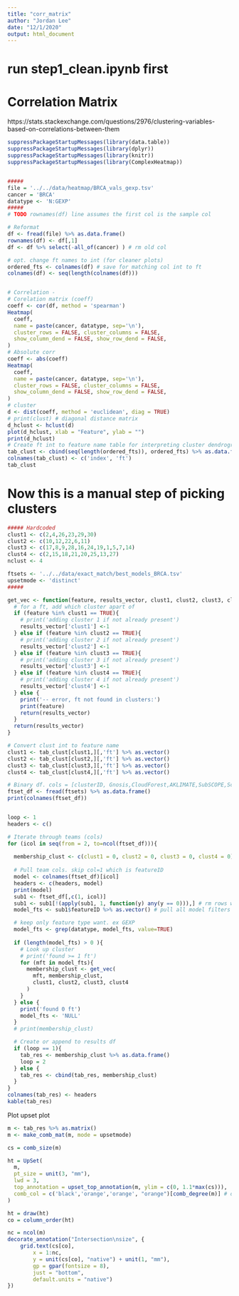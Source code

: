 ```yaml
---
title: "corr_matrix"
author: "Jordan Lee"
date: "12/1/2020"
output: html_document
---
```


# run step1_clean.ipynb first

# Correlation Matrix

https://stats.stackexchange.com/questions/2976/clustering-variables-based-on-correlations-between-them

```r
suppressPackageStartupMessages(library(data.table))
suppressPackageStartupMessages(library(dplyr))
suppressPackageStartupMessages(library(knitr))
suppressPackageStartupMessages(library(ComplexHeatmap))


#####
file = '../../data/heatmap/BRCA_vals_gexp.tsv'
cancer = 'BRCA'
datatype <- 'N:GEXP'
#####
# TODO rownames(df) line assumes the first col is the sample col

# Reformat
df <- fread(file) %>% as.data.frame()
rownames(df) <- df[,1] 
df <- df %>% select(-all_of(cancer) ) # rm old col

# opt. change ft names to int (for cleaner plots)
ordered_fts <- colnames(df) # save for matching col int to ft
colnames(df) <- seq(length(colnames(df)))


# Correlation - 
# Corelation matrix (coeff)
coeff <- cor(df, method = 'spearman')
Heatmap(
  coeff, 
  name = paste(cancer, datatype, sep='\n'),
  cluster_rows = FALSE, cluster_columns = FALSE,
  show_column_dend = FALSE, show_row_dend = FALSE,
)
# Absolute corr
coeff <- abs(coeff)
Heatmap(
  coeff, 
  name = paste(cancer, datatype, sep='\n'),
  cluster_rows = FALSE, cluster_columns = FALSE,
  show_column_dend = FALSE, show_row_dend = FALSE,
)
# cluster 
d <- dist(coeff, method = 'euclidean', diag = TRUE)
# print(clust) # diagonal distance matrix
d_hclust <- hclust(d)
plot(d_hclust, xlab = "Feature", ylab = "")
print(d_hclust)
# Create ft int to feature name table for interpreting cluster dendrogram
tab_clust <- cbind(seq(length(ordered_fts)), ordered_fts) %>% as.data.frame()
colnames(tab_clust) <- c('index', 'ft')
tab_clust
```

# Now this is a manual step of picking clusters

```r
##### Hardcoded
clust1 <- c(2,4,26,23,29,30)
clust2 <- c(10,12,22,6,11)
clust3 <- c(17,8,9,28,16,24,19,1,5,7,14)
clust4 <- c(2,15,18,21,20,25,13,27)
nclust <- 4

ftsets <- '../../data/exact_match/best_models_BRCA.tsv'
upsetmode <- 'distinct'
#####

get_vec <- function(feature, results_vector, clust1, clust2, clust3, clust4){
  # for a ft, add which cluster apart of
  if (feature %in% clust1 == TRUE){
    # print('adding cluster 1 if not already present')
    results_vector['clust1'] <-1
  } else if (feature %in% clust2 == TRUE){
    # print('adding cluster 2 if not already present')
    results_vector['clust2'] <-1
  } else if (feature %in% clust3 == TRUE){
    # print('adding cluster 3 if not already present')
    results_vector['clust3'] <-1
  } else if (feature %in% clust4 == TRUE){
    # print('adding cluster 4 if not already present')
    results_vector['clust4'] <-1
  } else {
    print('-- error, ft not found in clusters:')
    print(feature)
    return(results_vector)
  }
  return(results_vector)
}

```

```r
# Convert clust int to feature name
clust1 <- tab_clust[clust1,][,'ft'] %>% as.vector()
clust2 <- tab_clust[clust2,][,'ft'] %>% as.vector()
clust3 <- tab_clust[clust3,][,'ft'] %>% as.vector()
clust4 <- tab_clust[clust4,][,'ft'] %>% as.vector()
```

```r
# Binary df. cols = [clusterID, Gnosis,CloudForest,AKLIMATE,SubSCOPE,SciKitGrid]
ftset_df <- fread(ftsets) %>% as.data.frame()
print(colnames(ftset_df))


loop <- 1
headers <- c()

# Iterate through teams (cols)
for (icol in seq(from = 2, to=ncol(ftset_df))){
  
  membership_clust <- c(clust1 = 0, clust2 = 0, clust3 = 0, clust4 = 0) # init
  
  # Pull team cols. skip col=1 which is featureID
  model <- colnames(ftset_df)[icol]
  headers <- c(headers, model)
  print(model)
  sub1 <- ftset_df[,c(1, icol)]
  sub1 <- sub1[!(apply(sub1, 1, function(y) any(y == 0))),] # rm rows with values 0
  model_fts <- sub1$featureID %>% as.vector() # pull all model filters

  # keep only feature type want. ex GEXP
  model_fts <- grep(datatype, model_fts, value=TRUE)
  
  if (length(model_fts) > 0 ){
    # Look up cluster
    # print('found >= 1 ft')
    for (mft in model_fts){
      membership_clust <- get_vec(
        mft, membership_clust,
        clust1, clust2, clust3, clust4
      )
    }
  } else {
    print('found 0 ft')
    model_fts <- 'NULL'
  }
  # print(membership_clust)

  # Create or append to results df
  if (loop == 1){
    tab_res <- membership_clust %>% as.data.frame()
    loop = 2
  } else {
    tab_res <- cbind(tab_res, membership_clust)
  }
}
colnames(tab_res) <- headers
kable(tab_res)
```


Plot upset plot

```r
m <- tab_res %>% as.matrix()
m <- make_comb_mat(m, mode = upsetmode)

cs = comb_size(m)

ht = UpSet(
  m,
  pt_size = unit(3, "mm"),
  lwd = 3,
  top_annotation = upset_top_annotation(m, ylim = c(0, 1.1*max(cs))),
  comb_col = c('black','orange','orange', "orange")[comb_degree(m)] # overlap =2 groups yellow
)

ht = draw(ht)
co = column_order(ht)

nc = ncol(m)
decorate_annotation("Intersection\nsize", {
    grid.text(cs[co],
        x = 1:nc,
        y = unit(cs[co], "native") + unit(1, "mm"),
        gp = gpar(fontsize = 8),
        just = "bottom",
        default.units = "native")
})

```
